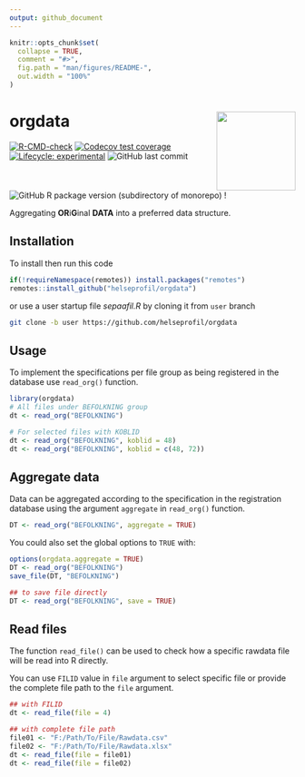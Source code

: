 ```yaml
---
output: github_document
---
```


<!-- README.md is generated from README.Rmd. Please edit that file -->

```r
knitr::opts_chunk$set(
  collapse = TRUE,
  comment = "#>",
  fig.path = "man/figures/README-",
  out.width = "100%"
)
```
# orgdata <img src='man/figures/logo.png' align="right" height="139" />

<!-- badges: start -->
[![R-CMD-check](https://github.com/helseprofil/orgdata/workflows/R-CMD-check/badge.svg)](https://github.com/helseprofil/orgdata/actions)
[![Codecov test coverage](https://codecov.io/gh/helseprofil/orgdata/branch/main/graph/badge.svg)](https://codecov.io/gh/helseprofil/orgdata?branch=main)
[![Lifecycle: experimental](https://img.shields.io/badge/lifecycle-experimental-orange.svg)](https://lifecycle.r-lib.org/articles/stages.html#experimental)
![GitHub last commit](https://img.shields.io/github/last-commit/helseprofil/orgdata)
![GitHub R package version (subdirectory of monorepo)](https://img.shields.io/github/r-package/v/helseprofil/orgdata)
!
<!-- badges: end -->

Aggregating **OR**i**G**inal **DATA** into a preferred data structure.

## Installation

To install then run this code

```r
if(!requireNamespace(remotes)) install.packages("remotes")
remotes::install_github("helseprofil/orgdata")
```

or use a user startup file *sepaafil.R* by cloning it from `user` branch

```sh
git clone -b user https://github.com/helseprofil/orgdata
```


## Usage 

To implement the specifications per file group as being registered in 
the database use `read_org()` function.  

```r
library(orgdata)
# All files under BEFOLKNING group
dt <- read_org("BEFOLKNING")

# For selected files with KOBLID
dt <- read_org("BEFOLKNING", koblid = 48)
dt <- read_org("BEFOLKNING", koblid = c(48, 72))
```

## Aggregate data

Data can be aggregated according to the specification in the registration database
using the argument `aggregate` in `read_org()` function.

```r
DT <- read_org("BEFOLKNING", aggregate = TRUE)
```

You could also set the global options to `TRUE` with:

```r
options(orgdata.aggregate = TRUE)
DT <- read_org("BEFOLKNING")
save_file(DT, "BEFOLKNING")

## to save file directly
DT <- read_org("BEFOLKNING", save = TRUE)
```

## Read files

The function `read_file()` can be used to check how a specific rawdata 
file will be read into R directly. 

You can use `FILID` value in `file` argument to select specific file or provide the complete file path
to the `file` argument.

```r
## with FILID
dt <- read_file(file = 4)

## with complete file path
file01 <- "F:/Path/To/File/Rawdata.csv"
file02 <- "F:/Path/To/File/Rawdata.xlsx"
dt <- read_file(file = file01)
dt <- read_file(file = file02)
```
